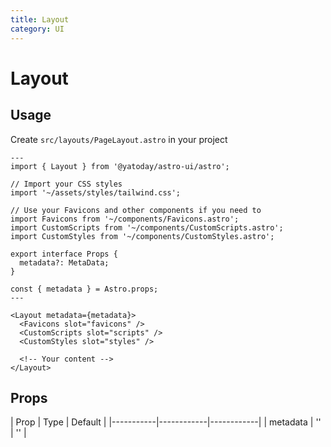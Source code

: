 ```yaml
---
title: Layout
category: UI
---
```


# Layout

## Usage

Create `src/layouts/PageLayout.astro` in your project

```astro
---
import { Layout } from '@yatoday/astro-ui/astro';

// Import your CSS styles
import '~/assets/styles/tailwind.css';

// Use your Favicons and other components if you need to
import Favicons from '~/components/Favicons.astro';
import CustomScripts from '~/components/CustomScripts.astro';
import CustomStyles from '~/components/CustomStyles.astro';

export interface Props {
  metadata?: MetaData;
}

const { metadata } = Astro.props;
---

<Layout metadata={metadata}>
  <Favicons slot="favicons" />
  <CustomScripts slot="scripts" />
  <CustomStyles slot="styles" />

  <!-- Your content -->
</Layout>
```

## Props

<div className="overflow-x-auto">
  <div className="min-w-xl">
    | Prop | Type | Default | |-----------|------------|------------| | metadata | '' | '' |
  </div>
</div>
